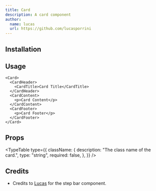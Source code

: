 ```yaml
---
title: Card
description: A card component
author:
  name: lucas
  url: https://github.com/lucasporrini
---
```


<ComponentPreview name="card-demo" />

## Installation

<ComponentInstallation name="card" />

## Usage

```tsx
<Card>
  <CardHeader>
    <CardTitle>Card Title</CardTitle>
  </CardHeader>
  <CardContent>
    <p>Card Content</p>
  </CardContent>
  <CardFooter>
    <p>Card Footer</p>
  </CardFooter>
</Card>
```

## Props

<TypeTable
  type={{
    className: {
      description: "The class name of the card.",
      type: "string",
      required: false,
    },
  }}
/>

## Credits

- Credits to [Lucas](https://github.com/lucasporrini) for the step bar component.
